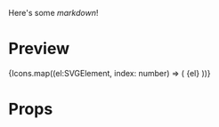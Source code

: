 
<Meta title="Icon" />

Here's some _markdown_!

# Preview

<Preview>
  <Story name="icons">
    {Icons.map((el:SVGElement, index: number) => (
        {el}
    ))}
  </Story>
</Preview>

# Props

<Props of={Icons} />

